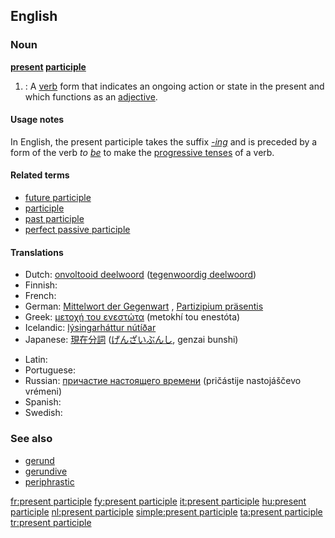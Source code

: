 ==English==
{{wikipedia}}

===Noun===
'''[[present]] [[participle]]'''

# {{grammar}}: A [[verb]] form that indicates an ongoing action or state in the present and which functions as an [[adjective]].

====Usage notes====
In English, the present participle takes the suffix ''[[-ing]]'' and is preceded by a form of the verb ''to [[be]]'' to make the [[progressive tense]]s of a verb.

====Related terms====
* [[future participle]] <!-- Latin futurus, venturus, amaturus... -->
* [[participle]]
* [[past participle]]
* [[perfect passive participle]]

====Translations====
{{trans-top|verb form that indicates an ongoing action}}
* Dutch: [[onvoltooid deelwoord]] ([[tegenwoordig deelwoord]]) {{n}}
* Finnish: {{t|fi|partisiipin preesens}}
* French: {{t|fr|participe présent|m}}
* German: [[Mittelwort der Gegenwart]] {{n}}, [[Partizipium präsentis]] {{n}}
* Greek: [[μετοχή του ενεστώτα]] (metokhí tou enestóta) {{f}}
* Icelandic: [[lýsingarháttur nútíðar]] {{m}}
* Japanese: [[現在分詞]] ([[げんざいぶんし]], genzai bunshi)
{{trans-mid}}
* Latin: {{t|la|participium praesentis|m|n}}
* Portuguese: {{t|pt|particípio presente|m}}
* Russian: [[причастие настоящего времени]] (pričástije nastojáščevo vrémeni) {{n}}
* Spanish: {{t|es|participio presente|m}}
* Swedish: {{t|sv|presensparticip|c}}
{{trans-bottom}}

===See also===
* [[gerund]]
* [[gerundive]]
* [[periphrastic]]

[[fr:present participle]]
[[fy:present participle]]
[[it:present participle]]
[[hu:present participle]]
[[nl:present participle]]
[[simple:present participle]]
[[ta:present participle]]
[[tr:present participle]]